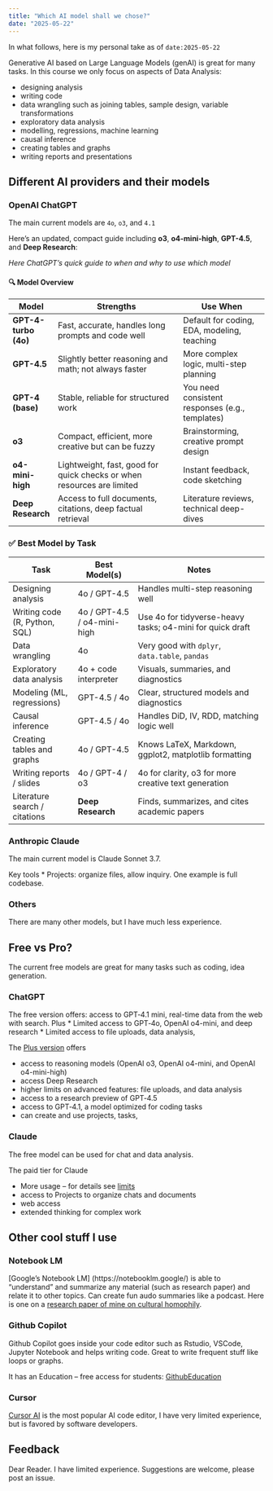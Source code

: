 ```yaml
---
title: "Which AI model shall we chose?"
date: "2025-05-22"
---
```


In what follows, here is my personal take as of `date:2025-05-22`

Generative AI based on Large Language Models (genAI) is great for many tasks. In this course we only focus on aspects of Data Analysis:

* designing analysis
* writing code
* data wrangling such as joining tables, sample design, variable transformations
* exploratory data analysis
* modelling, regressions, machine learning
* causal inference
* creating tables and graphs
* writing reports and presentations


## Different AI providers and their models

### OpenAI ChatGPT

The main current models are `4o`, `o3`, and `4.1`

Here's an updated, compact guide including **o3**, **o4-mini-high**, **GPT-4.5**, and **Deep Research**:

*Here ChatGPT's quick guide to when and why to use which model*

#### 🔍 **Model Overview**

| **Model**            | **Strengths**                                                          | **Use When**                                    |
| -------------------- | ---------------------------------------------------------------------- | ----------------------------------------------- |
| **GPT-4-turbo (4o)** | Fast, accurate, handles long prompts and code well                     | Default for coding, EDA, modeling, teaching     |
| **GPT-4.5**          | Slightly better reasoning and math; not always faster                  | More complex logic, multi-step planning         |
| **GPT-4 (base)**     | Stable, reliable for structured work                                   | You need consistent responses (e.g., templates) |
| **o3**               | Compact, efficient, more creative but can be fuzzy                     | Brainstorming, creative prompt design           |
| **o4-mini-high**     | Lightweight, fast, good for quick checks or when resources are limited | Instant feedback, code sketching                |
| **Deep Research**    | Access to full documents, citations, deep factual retrieval            | Literature reviews, technical deep-dives        |


### ✅ **Best Model by Task**

| **Task**                      | **Best Model(s)**           | **Notes**                                                 |
| ----------------------------- | --------------------------- | --------------------------------------------------------- |
| Designing analysis            | 4o / GPT-4.5                | Handles multi-step reasoning well                         |
| Writing code (R, Python, SQL) | 4o / GPT-4.5 / o4-mini-high | Use 4o for tidyverse-heavy tasks; o4-mini for quick draft |
| Data wrangling                | 4o                          | Very good with `dplyr`, `data.table`, `pandas`            |
| Exploratory data analysis     | 4o + code interpreter       | Visuals, summaries, and diagnostics                       |
| Modeling (ML, regressions)    | GPT-4.5 / 4o                | Clear, structured models and diagnostics                  |
| Causal inference              | GPT-4.5 / 4o                | Handles DiD, IV, RDD, matching logic well                 |
| Creating tables and graphs    | 4o / GPT-4.5                | Knows LaTeX, Markdown, ggplot2, matplotlib formatting     |
| Writing reports / slides      | 4o / GPT-4 / o3             | 4o for clarity, o3 for more creative text generation      |
| Literature search / citations | **Deep Research**           | Finds, summarizes, and cites academic papers              |




### Anthropic Claude

The main current model is Claude Sonnet 3.7. 

Key tools
* Projects: organize files, allow inquiry. One example is full codebase. 

### Others

There are many other models, but I have much less experience. 

## Free vs Pro? 

The current free models are great for many tasks such as coding, idea generation.

### ChatGPT

The free version offers: access to GPT‑4.1 mini, real-time data from the web with search. Plus
* Limited access to GPT‑4o, OpenAI o4-mini, and deep research
* Limited access to file uploads, data analysis,

The [Plus version](https://openai.com/chatgpt/pricing/) offers

* access to reasoning models  (OpenAI o3, OpenAI o4-mini, and OpenAI o4-mini-high)
* access Deep Research
* higher limits on advanced features:  file uploads, and data analysis
* access to a research preview of GPT‑4.5
* access to GPT‑4.1, a model optimized for coding tasks
* can create and use projects, tasks, 

### Claude

The free model can be used for chat and data analysis. 

The paid tier for Claude

* More usage -- for details see [limits](https://support.anthropic.com/en/articles/9797557-usage-limit-best-practices)
* access to Projects to organize chats and documents
* web access
* extended thinking for complex work

## Other cool stuff I use

### Notebook LM

[Google's Notebook LM] (https://notebooklm.google/) is able to "understand" and summarize any material (such as research paper) and relate it to other topics. Can create fun audo summaries like a podcast. Here is one on a [research paper of mine on cultural homophily](https://notebooklm.google.com/notebook/655d48f9-bff7-4ac3-908b-5b9bc48e5be4/audio). 

### Github Copilot

Github Copilot goes inside your code editor such as Rstudio, VSCode, Jupyter Notebook and helps writing code. Great to write frequent stuff like loops or graphs. 

It has an Education -- free access for students: [GithubEducation](https://github.com/education/students)

### Cursor 

[Cursor AI](https://www.cursor.com/) is the most popular AI code editor, I have very limited experience, but is favored by software developers. 

## Feedback
Dear Reader. I have limited experience. Suggestions are welcome, please post an issue.